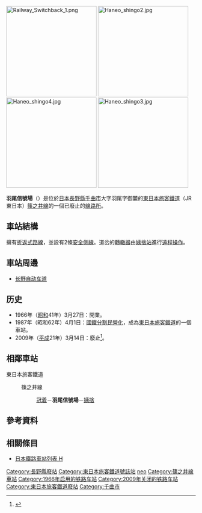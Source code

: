 {{日本車站資訊
|公司色 = grey
|文字色 = black
|圖片 = 
|pxl = 
|圖片說明 = 
|站名 = 羽尾信號場
|日文原名 = 羽尾信号場
|平假名 =はねお
|羅馬拼音 =Haneo
|前一站 = [[冠着站|冠着]]
|前一站距離 =3.7
|後一站距離 =2.2
|後一站 = [[姨捨站|姨捨]]
|電報略號 = ハネ
|停站路線數 =
|所屬公司 = [[東日本旅客鐵道|東日本旅客鐵道]]（JR東日本）
|所屬路線 = {{Color|#f15a22|■}}[[篠之井線|篠之井線]]
|距離 =52.0
|起點站 = [[鹽尻站|鹽尻]]
|所在地 =[[長野縣|長野縣]][[千曲市|千曲市]]大字羽尾字御麓
|車站構造 = [[地面車站|地面車站]]
|月台配置 = 
|啟用年月日 = 1966年（[[昭和|昭和]]41年）3月27日
|廢站年月日 = 2009年（[[平成|平成]]21年）3月14日
|上下車人次 = 
|統計年度 = 
|備註 = 
}}

[[File:Railway_Switchback_1.png|240px]]
[[File:Haneo_shingo2.jpg|240px]]
[[File:Haneo_shingo4.jpg|240px]]
[[File:Haneo_shingo3.jpg|240px]]

'''羽尾信號場'''（{{jpn|j=羽尾信号場|hg=はねおしんごうじょう|rm=Haneo eki|f=y}}）是位於[[日本|日本]][[長野縣|長野縣]][[千曲市|千曲市]]大字羽尾字御麓的[[東日本旅客鐵道|東日本旅客鐵道]]（JR東日本）[[篠之井線|篠之井線]]的一個已廢止的[[線路所|線路所]]。

== 車站結構 ==
擁有[[折返式路線|折返式路線]]，並設有2條[[安全側線|安全側線]]。道岔的[[轉轍器|轉轍器]]由[[姨捨站|姨捨站]]進行[[遠程操作|遠程操作]]。

== 車站周邊 ==
*[[长野自动车道|长野自动车道]]

== 历史 ==
*1966年（[[昭和|昭和]]41年）3月27日：開業。
*1987年（昭和62年）4月1日：[[國鐵分割民營化|國鐵分割民營化]]，成為[[東日本旅客鐵道|東日本旅客鐵道]]的一個車站。
*2009年（[[平成|平成]]21年）3月14日：廢止<ref name = "nagano">{{Cite journal | author = 小西純一 | title = 長野県内のスイッチバック信号場、駅 | journal = [[鐵道畫刊|鐵道畫刊]] | issue = 882 | pages = 22 - 31 | publisher = 電気車研究会|date=2013年11月}}</ref>。

== 相鄰車站 ==
;東日本旅客鐵道
:{{Color|#f15a22|■}}篠之井線
:: [[冠着站|冠着]]－'''羽尾信號場'''－[[姨捨站|姨捨]]

== 參考資料 ==
{{reflist}}

== 相關條目 ==
*[[日本鐵路車站列表_H|日本鐵路車站列表 H]]

{{篠之井線}}
{{铁路车站小作品}}

{{DEFAULTSORT:Haneo}}
[[Category:長野縣廢站|Category:長野縣廢站]]
[[Category:東日本旅客鐵道號誌站|Category:東日本旅客鐵道號誌站]]
[[Category:日本鐵路車站_Ha|neo]]
[[Category:篠之井線車站|Category:篠之井線車站]]
[[Category:1966年启用的铁路车站|Category:1966年启用的铁路车站]]
[[Category:2009年关闭的铁路车站|Category:2009年关闭的铁路车站]]
[[Category:東日本旅客鐵道廢站|Category:東日本旅客鐵道廢站]]
[[Category:千曲市|Category:千曲市]]